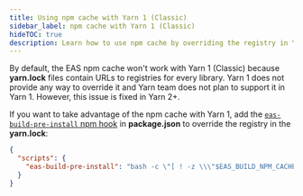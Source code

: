 ```yaml
---
title: Using npm cache with Yarn 1 (Classic)
sidebar_label: npm cache with Yarn 1 (Classic)
hideTOC: true
description: Learn how to use npm cache by overriding the registry in Yarn 1 (Classic).
---
```


By default, the EAS npm cache won't work with Yarn 1 (Classic) because **yarn.lock** files contain URLs to registries for every library. Yarn 1 does not provide any way to override it and Yarn team does not plan to support it in Yarn 1. However, this issue is fixed in Yarn 2+.

If you want to take advantage of the npm cache with Yarn 1, add the [`eas-build-pre-install` npm hook](/build-reference/npm-hooks/) in **package.json** to override the registry in the **yarn.lock**:

```json package.json
{
  "scripts": {
    "eas-build-pre-install": "bash -c \"[ ! -z \\\"$EAS_BUILD_NPM_CACHE_URL\\\" ] && sed -i -e \\\"s#https://registry.yarnpkg.com#$EAS_BUILD_NPM_CACHE_URL#g\\\" yarn.lock\" || true"
  }
}
```
